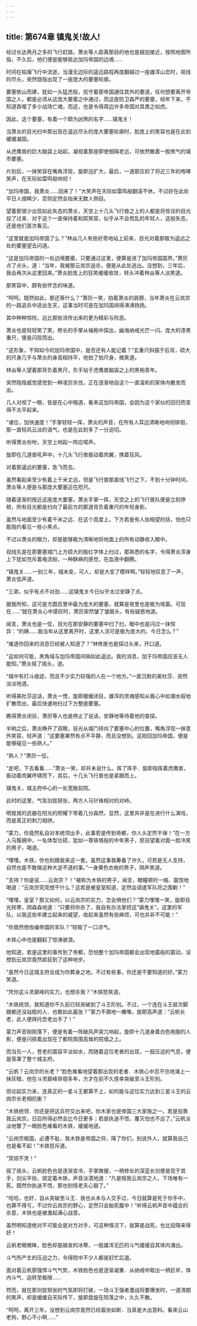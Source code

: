 ```yaml
---
---
---
```

title: 第674章 镇鬼关!故人!
---



经过长达两月之多的飞行赶路，萧炎等人距离那目的地也是越加接近，按照地图所指，不久后，他们便是能够抵达加玛帝国的边境……

时间在枯燥飞行中流逝，当漫无边际的遥远路程再度翻越过一座雄浑山峦时，视线的尽头，突然隐隐出现了一座庞大的要塞轮廓。

要塞依山而建，犹如一头猛虎般，扼守着那帝国通往其外的要道，任何想要离开帝国之人，都是必须从这庞大要塞之中通过，而这座防卫森严的要塞，经年下来，不知道吞噬了多少战场亡魂，而这，也是令得周边许多帝国对其畏之如虎。

因此，这个要塞，有着一个颇为凶煞的名字……镇鬼关！

当萧炎的目光扫中那出现在遥远尽头的庞大要塞轮廓时，脸庞上的笑容也是在此刻缓缓凝固。

从虎鹰兽的巨大脑袋上站起，凝视着那座即使相隔老远，可依然散着一股煞气的城市要塞。

片刻后，一抹笑容在嘴角浮现，旋即迅扩大，最后，一道那压抑了将近三年的咆哮笑声，在天际如雷鸣般响彻！

“加玛帝国，我萧炎……回来了！”大笑声在天际如雷鸣般翻滚不休，不过好在此处平日人烟稀少，否则定然会抬来无数人侧目。

望着那很少出现如此失态的萧炎，天空上十几头飞行兽之上的人都是将惊诧的目光投了过来．对于这个一直保持着和熙笑容，似乎从不会慌乱的年轻人，这般失态，还是他们首次看见。

“这里就是加玛帝国了么？”林焱几人有些好奇地站上前来，目光对着那极为遥远之处的要塞望去问道。

“这是加玛帝国的一处边境要塞，只要通过这里，便算是进了加玛帝国国界。”萧厉点了点头，道：“当年，我被那云岚宗追杀，便是从此处逃出。没想到，三年后，我会再次从这里回来。”萧炎脸庞上的狂笑缓缓收敛，转头冲着林焱等人淡笑道。

那笑容中，颇有些怀念的味道。

“呵呵。既然如此，那还等什么？”萧厉一笑，拍着萧炎的肩膀，当年萧炎在云岚宗的一路追杀中逃出生天，这事当时可是在加玛国闹得沸沸扬扬。

其中种种惊险，远比那些流传出来的更为精彩与险恶。

萧炎也是轻轻笑了笑，修长的手掌从袖袍中探出，幽海纳戒光芒一闪，庞大的漆黑重尺，便是闪现而出。

“这形象，不知如今的加玛帝国中，是否还有人能记着？”玄重尺斜插于后背，硕大的尺身几乎与萧炎的身高相持平，他拍了拍尺身，微笑道。

林焱等人望着那背负着黑尺，负手站于虎鹰兽脑袋之上的黑袍青年。

突然隐隐威觉感觉到一种凌厉杀伐，正在逐渐地自这个一直温和的家体内散发而出。

几人对视了一眼，皆是在心中暗道，看来这加玛帝国，会因为这个家伙的回归而变得不太平起来。

“诸位，加快速度！”手掌轻轻一挥，萧炎的声音，在所有人耳边清晰地响彻徘徊，那一直轻风云淡的语气，也是在此刻多了一分迫切。

听得萧炎吩咐，天空上响起一阵应喏声。

旋即在几道兽吼声中，十几头飞行兽振动着肉翼，携着狂风。

对着那遥远的要塞，急飞而去。

虽然看起来至少有着上千米丈远，但是飞行兽那直线飞行之下，不到十分钟时间，萧炎等人便是与那庞大要塞近在咫尺。

随着逐渐的按近这座庞大要塞，萧炎手掌一挥，天空之上的飞行兽队便是立刻停顿，所有目光都是扫向了最前方的那道背负着重尺的年轻身影。

虽然与地面至少有着千米之远．在这个高度上，下方若是有人抬相望的括，怕也只能隐约看见一些小黑点。

不过以萧炎的眼力，却是能够极为清晰地将地面上的所有动静收入眼中。

视线先是在那要塞城门上方硕大的殷红字体上扫过，那熟悉的名字，令得萧炎浑身上下犹如充斥着电流般，一种酥麻的感觉，在血液中翻腾。

“镇鬼关……一别三年，城未变，可人，却是大变了模样啊。”轻轻地叹息了一声，萧炎低声道。

“三弟，似乎有点不对劲……这镇鬼关今日似乎太过安静了点。

据我所知，这可是方圆百里中最为庞大的要塞，就算是夜里也是极为喧嚣。可现在……”就在萧炎心中感叹时，萧厉突然皱了皱眉头，有些疑惑地道。

闻言，萧炎也是一怔，目光在那安静的要塞中扫了扫，眼中也是闪过一抹惊异：“的确……我当年从这里离开时，这里人流可是极为庞大的，今日怎么？”

“难道你回来的消息已经被人知道了？”林修崖也是探过头来，开口道。

“这如何可能，黑角域与加玛帝国间隔如此遥远。我的消息，加于玛帝国应该无人能知。”萧炎摇了摇头，道。

“城中有打斗痕迹，而且不少实力较强的人在一个地方。”一直沉默的美杜莎．突然淡淡地道。

听得美杜莎这话，萧炎一愣，旋即缓缓闭目，雄浑的灵魂感知从眉心中如潮水般地扩散而出，最后快速地扫过下方整座要塞。

瞧得萧炎闭目，萧厉等人也是停止了说话，安静地等待着他的查探。

半晌之后，萧炎睁开了双眼，目光从城门转向了要塞中心的位置，嘴角浮现一抹意外笑容，轻声道：“这要塞果然有点不平静，而且没想到。这刚回加玛帝国，便是能够碰见一些熟人。”

“熟人？”萧厉一怔。

“走吧，下去看看……”萧炎一笑，却并未说什么，挥了挥手．旋即指挥着虎鹰兽，振动着肉翼呼啸而下，其后，十几头飞行兽也是紧跟而上。

镇鬼关，城主府中心的一处宽敞前院。

此时的这里，气氛剑拔努张，两方人马针锋相对的对峙。

明晃晃的武器在阳光的照耀下带着几分森然，显然，这里并非是在进行什么演戏，而是真正的刺刀相拼。

“蒙力，你竟然私自对本统领出手，此事若是传到帝都，你人头定然不保！”在一方人马簇拥中，一名体型壮硕，犹如一尊铁塔般的中年男子，怒目望着对面一脸冷笑的男子，喝道。

“嘿嘿。木铁，你也别跟我来这一套。虽然这事我筹备了许久，可若是无人支持，自然也是不敢做这种大逆不道的事。”一身黄色衣袍的男子，阴声笑道。

“支持？你是说……云岚宗？！”被称为木铁的男子，闻言，眼瞳顿时一缩、震惊地喝道：“云岚宗究竞想干什么？这若是被皇室知道，定然会调遣军队将之围剿！”

“嘿嘿，皇室？那又如何，以云岚宗的实力，怎会惧他们？”蒙力嘿嘿一笑，旋即目光转寒，阴森森地道：“只要将你杀了，我自有办法掌控这“镇鬼关”。这里的军队，以我这些年建立起来的威望，收起来虽然有些麻烦，可也并非不可能！”

“你竟然想收编帝国的军队？”轻吸了一口凉气。

木铁心中也是翻起了惊涛骇浪。

他知道，若是这里的事传到了帝都，恐怕整个加玛帝国都会出现地震般的震动，没想到云岚宗竟然疯狂到了这种地步。

“虽然今日这城主府会成为你葬身之地，不过有些事，你还是不要知道的好。”蒙力笑道。

“凭你这斗灵巅峰的实力，也想杀我？”木铁怒笑道。

“木铁统领，我知道你不久前已轻突破到了斗王阶别。不过，一个连在斗王层次脚跟都还没站稳的人．也敢如此嚣张？”蒙力不屑地一撇嘴，旋即高声道：“云帆长老，此人便拜托您老出手了！”

蒙力声音刚刚落下，便是有着一阵破风声突兀响起，旋即十几道身着白色袍服的人影，便是闪掠着出现在了都院周围高耸的院墙之上。

而当先一人，苍老的面容平淡如水，而随着这位老者的出现，一股压迫的气息，便是笼罩了整个城主府。

“云帆？云岚宗的长老？”脸色难看地望着那出现的老者．木铁心中忍不住地涌上一抹灰暗，他在斗灵巅峰徘徊多年，方才在前不久侥幸突破至斗王阶别。

但论起实力来，连真正的一星斗王都算不上，如何能与这位实力达到三星斗王的云岗宗长老相抗衡？

“木铁统领．你还是把这兵符交出来吧，你木家也是帝国三大家族之一，若是投靠我云岚宗，日后所得必然会比今日更多；若是执迷不悟，覆灭怕也不远了。”云帆淡淡地瞥了一眼脸色难看的木铁，缓缓地道。

“云岗宗叛国，必遭不耻，我木铁是帝国之将，降了你们，别说外人，就算我自己也是看不起！”木铁怒斥道。

“冥顽不灵！”

摇了摇头，云帆脸色也是逐渐变冷，手掌微握，一柄修长的深蓝长剑便是现于其手，剑尖平抬，锁定着木铁，声音淡漠地道：“凡是阻我云岚宗之人，下场唯有一死。既然你执迷不悟，那也别怪老夫心狠了。”

“哈哈，也好，自从突破至斗王．我也从未与人交手过，今日就算是死于你手中，也算不得亏，不过你云岚宗的野心，定然只会胎死腹中！”听得云帆声音中蕴合的杀意，木铁也是被激起满心战意。

虽然明知道绝对不可能会是对方对手，可这种情况下，就算是战死，也比投降来得好！

云帆老眼微眯，脸色却是越发的冰寒，一股雄浑无匹的斗气缓缓自其体内涌出。

斗气所产生的压迫之力，令得院中不少人都是赶忙后退。

面对着云帆那强悍斗气气势，木铁脸色也是逐渐凝重．从纳戒中取出一柄巨斧，体内斗气．运转至极限……

然而，就在那剑拔努张的气氛即将打破，一场斗王强者激战将要爆发时，一道清朗的笑声，却是缓缓自天际传下，旋即盘旋在院落之中，久久不散。

“呵呵，离开三年，没想到云岗宗竟然已经嚣张如斯．当真是大出意料。看来云山老狗，野心不小啊……”
